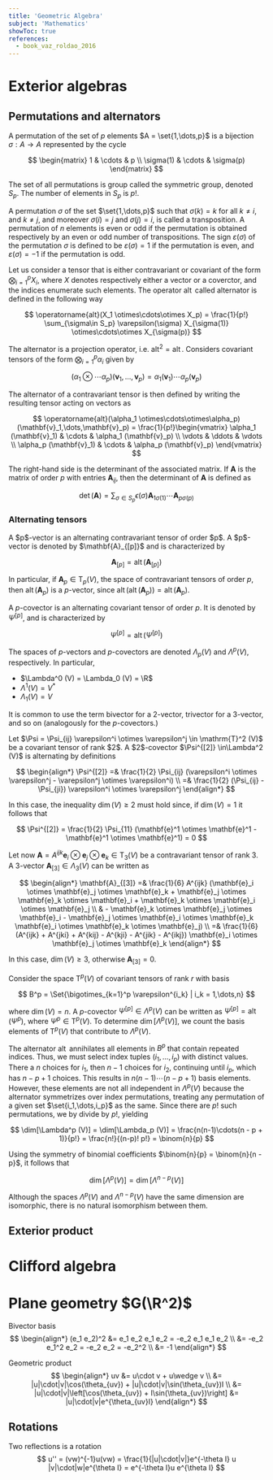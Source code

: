 ```yaml
---
title: 'Geometric Algebra'
subject: 'Mathematics'
showToc: true
references:
  - book_vaz_roldao_2016
---
```


# Exterior algebras

## Permutations and alternators
A permutation of the set of $p$ elements $A = \set{1,\dots,p}$ is a bijection $\sigma: A\to A$ represented by the cycle

$$
\begin{matrix}
  1 & \cdots & p \\
  \sigma(1) & \cdots & \sigma(p)
\end{matrix}
$$

The set of all permutations is group called the symmetric group, denoted $S_p$. The number of elements in $S_p$ is $p!$.

A permutation $\sigma$ of the set $\set{1,\dots,p}$ such that $\sigma(k) = k$ for all $k \neq i$, and $k \neq j$, and moreover $\sigma(i) = j$ and $\sigma(j) = i$, is called a transposition. A permutation of $n$ elements is even or odd if the permutation is obtained respectively by an even or odd number of transpositions. The sign $\varepsilon(\sigma)$ of the permutation $\sigma$ is defined to be $\varepsilon(\sigma) = 1$ if the permutation is even, and $\varepsilon(\sigma) = -1$ if the permutation is odd.

Let us consider a tensor that is either contravariant or covariant of the form $\bigotimes_{i=1}^p X_i$, where $X$ denotes respectively either a vector or a coverctor, and the indices enumerate such elements. The operator $\operatorname{alt}$ called alternator is defined in the following way

$$
  \operatorname{alt}(X_1 \otimes\cdots\otimes X_p) = \frac{1}{p!} \sum_{\sigma\in S_p} \varepsilon(\sigma) X_{\sigma(1)} \otimes\cdots\otimes X_{\sigma(p)}
$$

The alternator is a projection operator, i.e. $\operatorname{alt}^2 = \operatorname{alt}$. Considers covariant tensors of the form $\bigotimes_{i=1}^p \alpha_i$ given by

$$
  (\alpha_1 \otimes\cdots\alpha_p)(\mathbf{v}_1,\dots,\mathbf{v}_p) = \alpha_1 (\mathbf{v}_1)\cdots\alpha_p (\mathbf{v}_p)
$$

The alternator of a contravariant tensor is then defined by writing the resulting tensor acting on vectors as

$$
  \operatorname{alt}(\alpha_1 \otimes\cdots\otimes\alpha_p)(\mathbf{v}_1,\dots,\mathbf{v}_p) = \frac{1}{p!}\begin{vmatrix}
    \alpha_1 (\mathbf{v}_1) & \cdots & \alpha_1 (\mathbf{v}_p) \\
    \vdots & \ddots & \vdots \\
    \alpha_p (\mathbf{v}_1) & \cdots & \alpha_p (\mathbf{v}_p)
  \end{vmatrix}
$$

The right-hand side is the determinant of the associated matrix. If $\mathbf{A}$ is the matrix of order $p$ with entries $\mathbf{A}_{ij}$, then the determinant of $\mathbf{A}$ is defined as

$$
  \det(\mathbf{A}) = \sum_{\sigma\in S_p} \epsilon(\sigma) \mathbf{A}_{1\sigma(1)}\cdots \mathbf{A}_{p\sigma(p)}
$$

### Alternating tensors

<MathBox title='Alternating vectors and covectors' boxType='definition'>
A $p$-vector is an alternating contravariant tensor of order $p$. A $p$-vector is denoted by $\mathbf{A}_{[p]}$ and is characterized by

$$
  \mathbf{A}_{[p]} = \operatorname{alt}(\mathbf{A}_{[p]})
$$

In particular, if $\mathbf{A}_p \in \mathrm{T}_p (V)$, the space of contravariant tensors of order $p$, then $\operatorname{alt}(\mathbf{A}_p)$ is a $p$-vector, since $\operatorname{alt}(\operatorname{alt}(\mathbf{A}_p)) = \operatorname{alt}(\mathbf{A}_p)$.

A $p$-covector is an alternating covariant tensor of order $p$. It is denoted by $\Psi^{[p]}$, and is characterized by

$$
  \Psi^{[p]} = \operatorname{alt}(\Psi^{[p]})
$$

The spaces of $p$-vectors and $p$-covectors are denoted $\Lambda_p (V)$ and $\Lambda^p (V)$, respectively. In particular,
- $\Lambda^0 (V) = \Lambda_0 (V) = \R$
- $\Lambda^1 (V) = V^*$
- $\Lambda_1 (V) = V$
</MathBox>

It is common to use the term bivector for a $2$-vector, trivector for a $3$-vector, and so on (analogously for the $p$-covectors.)

<MathBox title='Bicovectors and trivectors' boxType='example'>
Let $\Psi = \Psi_{ij} \varepsilon^i \otimes \varepsilon^j \in \mathrm{T}^2 (V)$ be a covariant tensor of rank $2$. A $2$-covector $\Psi^{[2]} \in\Lambda^2 (V)$ is alternating by definitions

$$
\begin{align*}
  \Psi^{[2]} =& \frac{1}{2} \Psi_{ij} (\varepsilon^i \otimes \varepsilon^j - \varepsilon^j \otimes \varepsilon^i) \\
  =& \frac{1}{2} (\Psi_{ij} - \Psi_{ji}) \varepsilon^i \otimes \varepsilon^j
\end{align*}
$$

In this case, the inequality $\dim(V)\geq 2$ must hold since, if $\dim(V) = 1$ it follows that

$$
  \Psi^{[2]} = \frac{1}{2} \Psi_{11} (\mathbf{e}^1 \otimes \mathbf{e}^1 - \mathbf{e}^1 \otimes \mathbf{e}^1) = 0
$$

Let now $\mathbf{A} = A^{ijk} \mathbf{e}_i \otimes \mathbf{e}_j \otimes \mathbf{e}_k \in \mathrm{T}_3 (V)$ be a contravariant tensor of rank $3$. A $3$-vector $\mathbf{A}_{[3]} \in\Lambda_3 (V)$ can be written as

$$
\begin{align*}
  \mathbf{A}_{[3]} =& \frac{1}{6} A^{ijk} (\mathbf{e}_i \otimes \mathbf{e}_j \otimes \mathbf{e}_k + \mathbf{e}_j \otimes \mathbf{e}_k \otimes \mathbf{e}_i + \mathbf{e}_k \otimes \mathbf{e}_i \otimes \mathbf{e}_j \\
  & - \mathbf{e}_k \otimes \mathbf{e}_j \otimes \mathbf{e}_i - \mathbf{e}_j \otimes \mathbf{e}_i \otimes \mathbf{e}_k \mathbf{e}_i \otimes \mathbf{e}_k \otimes \mathbf{e}_j) \\
  =& \frac{1}{6} (A^{ijk} + A^{jki} + A^{kij} - A^{kji} - A^{jik} - A^{ikj}) \mathbf{e}_i \otimes \mathbf{e}_j \otimes \mathbf{e}_k
\end{align*}
$$

In this case, $\dim(V)\geq 3$, otherwise $\mathbf{A}_{[3]} = 0$.
</MathBox>

Consider the space $\mathrm{T}^p (V)$ of covariant tensors of rank $r$ with basis

$$
  B^p = \Set{\bigotimes_{k=1}^p \varepsilon^{i_k} | i_k = 1,\dots,n}
$$

where $\dim(V) = n$. A $p$-covector $\Psi^{[p]} \in\Lambda^p (V)$ can be written as $\Psi^{[p]} = \operatorname{alt}(\Psi^p)$, where $\Psi^p \in \mathrm{T}^p (V)$. To determine $\dim[\Lambda^p (V)]$, we count the basis elements of $\mathrm{T}^p (V)$ that contribute to $\Lambda^p (V)$.

The alternator $\operatorname{alt}$ annihilates all elements in $B^p$ that contain repeated indices. Thus, we must select index tuples $(i_1,\dots,i_p)$ with distinct values. There a $n$ choices for $i_1$, then $n - 1$ choices for $i_2$, continuing until $i_p$, which has $n - p + 1$ choices. This results in $n(n - 1)\cdots(n - p + 1)$ basis elements. However, these elements are not all independent in $\Lambda^p (V)$ because the alternator symmetrizes over index permutations, treating any permutation of a given set $\set{i_1,\dots,i_p}$ as the same. Since there are $p!$ such permutations, we by divide by $p!$, yielding

$$
  \dim[\Lambda^p (V)] = \dim[\Lambda_p (V)] = \frac{n(n-1)\cdots(n - p + 1)}{p!} = \frac{n!}{(n-p)! p!} = \binom{n}{p}
$$

Using the symmetry of binomial coefficients $\binom{n}{p} = \binom{n}{n - p}$, it follows that

$$
  \dim[\Lambda^p (V)] = \dim[\Lambda^{n-p} (V)]
$$

Although the spaces $\Lambda^p (V)$ and $\Lambda^{n-p} (V)$ have the same dimension are isomorphic, there is no natural isomorphism between them.

## Exterior product

# Clifford algebra

# Plane geometry $G(\R^2)$

Bivector basis
$$
\begin{align*}
  (e_1 e_2)^2 &= e_1 e_2 e_1 e_2 = -e_2 e_1 e_1 e_2 \\ 
  &= -e_2 e_1^2 e_2 = -e_2 e_2 = -e_2^2 \\
  &= -1
\end{align*}
$$

Geometric product
$$
\begin{align*}
  uv &= u\cdot v + u\wedge v \\ 
  &= |u|\cdot|v|\cos(\theta_{uv}) + |u|\cdot|v|\sin(\theta_{uv})I \\
  &= |u|\cdot|v|\left[\cos(\theta_{uv}) + I\sin(\theta_{uv})\right]
  &= |u|\cdot|v|e^{\theta_{uv}I}
\end{align*}
$$

## Rotations

Two reflections is a rotation 
$$
  u'' = (vw)^{-1}u(vw) = \frac{1}{|u|\cdot|v|}e^{-\theta I} u |v|\cdot|w|e^{\theta I} = e^{-\theta I}u e^{\theta I}
$$